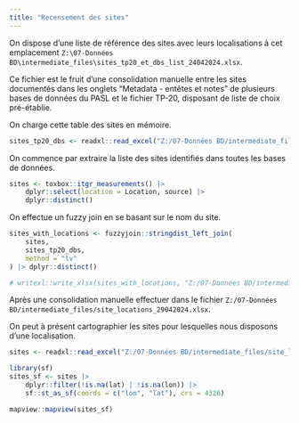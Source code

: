 ```yaml
---
title: "Recensement des sites"
---
```


On dispose d'une liste de référence des sites avec leurs localisations à cet emplacement `Z:\07-Données BD\intermediate_files\sites_tp20_et_dbs_list_24042024.xlsx`.

Ce fichier est le fruit d'une consolidation manuelle entre les sites documentés dans les onglets "Metadata - entêtes et notes" de plusieurs bases de données du PASL et le fichier TP-20, disposant de liste de choix pré-établie. 

On charge cette table des sites en mémoire.

```r
sites_tp20_dbs <- readxl::read_excel("Z:/07-Données BD/intermediate_files/sites_tp20_et_dbs_list_24042024.xlsx")
```

On commence par extraire la liste des sites identifiés dans toutes les bases de données.

```r
sites <- toxbox::itgr_measurements() |>
    dplyr::select(location = Location, source) |>
    dplyr::distinct()
```

On effectue un fuzzy join en se basant sur le nom du site.

```r
sites_with_locations <- fuzzyjoin::stringdist_left_join(
    sites, 
    sites_tp20_dbs,
    method = "lv"
) |> dplyr::distinct()

# writexl::write_xlsx(sites_with_locations, "Z:/07-Données BD/intermediate_files/site_locations_29042024.xlsx")
```

Après une consolidation manuelle effectuer dans le fichier `Z:/07-Données BD/intermediate_files/site_locations_29042024.xlsx`. 

On peut à présent cartographier les sites pour lesquelles nous disposons d'une localisation.

```r
sites <- readxl::read_excel("Z:/07-Données BD/intermediate_files/site_locations_29042024.xlsx")

library(sf)
sites_sf <- sites |>
    dplyr::filter(!is.na(lat) | !is.na(lon)) |> 
    sf::st_as_sf(coords = c("lon", "lat"), crs = 4326)

mapview::mapview(sites_sf)
```


